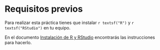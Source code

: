 # Requisitos previos  {#prerequisites}

Para realizar esta práctica tienes que instalar `r textsf("R")` y `r textsf("RStudio")` en tu equipo. 

En el documento [Instalación de R y RStudio](https://emazcunan.github.io/install-r-rstudio) encontrarás las instrucciones para hacerlo.
